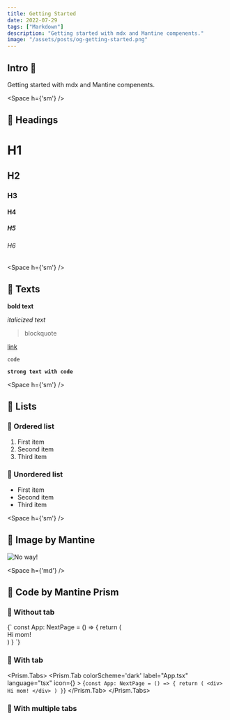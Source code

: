 ```yaml
---
title: Getting Started
date: 2022-07-29
tags: ["Markdown"]
description: "Getting started with mdx and Mantine compenents."
image: "/assets/posts/og-getting-started.png"
---
```



## Intro 👋

Getting started with mdx and Mantine compenents.

<Space h={'sm'} />

## 📌 Headings 

# H1 
## H2
### H3
#### H4
##### H5
###### H6

<Space h={'sm'} />

## 📌 Texts

**bold text**

*italicized text*

> blockquote

[link](http://localhost:3000)

`code`

**`strong text with code`**

<Space h={'sm'} />

## 📌 Lists

### 📝 Ordered list

1. First item
2. Second item
3. Third item

### 📝 Unordered list

- First item
- Second item
- Third item

<Space h={'sm'} />

## 📌 Image by Mantine

<Image
    src="/image.jpg"
    height={420}
    alt="No way!"
/>

<Space h={'md'} />

## 📌 Code by Mantine Prism

### 📝 Without tab

<Prism language='tsx' colorScheme='dark'>
    {`
const App: NextPage = () => {
    return (
         <div>
             Hi mom!
        </div>
        )
    }
    `}
</Prism>

### 📝 With tab

<Prism.Tabs>
    <Prism.Tab
        colorScheme='dark'
        label="App.tsx"
        language="tsx"
        icon={<TsIcon />}
        >
{`
const App: NextPage = () => {
    return (
         <div>
             Hi mom!
        </div>
        )
    }
`}
    </Prism.Tab>
</Prism.Tabs>

### 📝 With multiple tabs

<CodeBox />